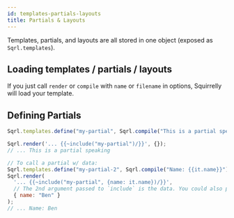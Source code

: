 ```yaml
---
id: templates-partials-layouts
title: Partials & Layouts
---
```


Templates, partials, and layouts are all stored in one object (exposed as `Sqrl.templates`).

## Loading templates / partials / layouts

If you just call `render` or `compile` with `name` or `filename` in options, Squirrelly will load your template.

## Defining Partials

```js
Sqrl.templates.define("my-partial", Sqrl.compile("This is a partial speaking"));

Sqrl.render('... {{~include("my-partial")/}}', {});
// ... This is a partial speaking

// To call a partial w/ data:
Sqrl.templates.define("my-partial-2", Sqrl.compile("Name: {{it.name}}"));
Sqrl.render(
  '... {{~include("my-partial", {name: it.name})/}}',
  // The 2nd argument passed to `include` is the data. You could also pass `it` to forward all data
  { name: "Ben" }
);
// ... Name: Ben
```
